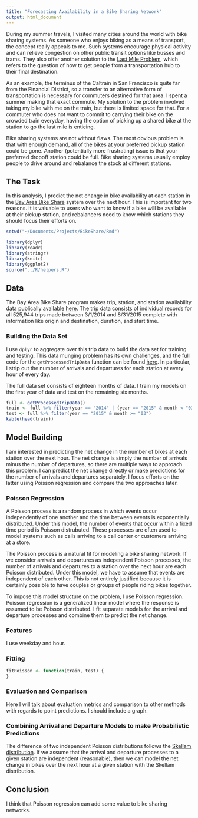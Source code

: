 ```yaml
---
title: "Forecasting Availability in a Bike Sharing Network"
output: html_document
---
```


During my summer travels, I visited many cities around the world with bike sharing systems. As someone who enjoys biking as a means of transport, the concept really appeals to me. Such systems encourage physical activity and can relieve congestion on other public transit options like busses and trams. They also offer another solution to the [Last Mile Problem](http://en.wikipedia.org/wiki/Last_mile_(transportation)), which refers to the question of how to get people from a transportation hub to their final destination.

As an example, the terminus of the Caltrain in San Francisco is quite far from the Financial District, so a transfer to an alternative form of transportation is necessary for commuters destined for that area. I spent a summer making that exact commute. My solution to the problem involved taking my bike with me on the train, but there is limited space for that. For a commuter who does not want to commit to carrying their bike on the crowded train everyday, having the option of picking up a shared bike at the station to go the last mile is enticing.

Bike sharing systems are not without flaws. The most obvious problem is that with enough demand, all of the bikes at your preferred pickup station could be gone. Another (potentially more frustrating) issue is that your preferred dropoff station could be full. Bike sharing systems usually employ people to drive around and rebalance the stock at different stations.

## The Task

In this analysis, I predict the net change in bike availability at each station in the [Bay Area Bike Share](http://www.bayareabikeshare.com/) system over the next hour. This is important for two reasons. It is valuable to users who want to know if a bike will be available at their pickup station, and rebalancers need to know which stations they should focus their efforts on.

```r
setwd("~/Documents/Projects/BikeShare/Rmd")
```

```r
library(dplyr)
library(readr)
library(stringr)
library(knitr)
library(ggplot2)
source("../R/helpers.R")
```

## Data

The Bay Area Bike Share program makes trip, station, and station availability data publically available [here](http://www.bayareabikeshare.com/open-data). The trip data consists of individual records for all 525,944 trips made between 3/1/2014 and 8/31/2015 complete with information like origin and destination, duration, and start time.

### Building the Data Set

I use `dplyr` to aggregate over this trip data to build the data set for training and testing. This data munging problem has its own challenges, and the full code for the `getProcessedTripData` function can be found [here](http://github.com/llefebure/bike-sharing/blob/master/R/helpers.R). In particular, I strip out the number of arrivals and departures for each station at every hour of every day.

The full data set consists of eighteen months of data. I train my models on the first year of data and test on the remaining six months.

```r
full <- getProcessedTripData()
train <- full %>% filter(year == "2014" | (year == "2015" & month < "03"))
test <- full %>% filter(year == "2015" & month >= "03")
kable(head(train))
```

## Model Building 

I am interested in predicting the net change in the number of bikes at each station over the next hour. The net change is simply the number of arrivals minus the number of departures, so there are multiple ways to approach this problem. I can predict the net change directly or make predictions for the number of arrivals and departures separately. I focus efforts on the latter using Poisson regression and compare the two approaches later.

### Poisson Regression
A Poisson process is a random process in which events occur independently of one another and the time between events is exponentially distributed. Under this model, the number of events that occur within a fixed time period is Poisson distrubuted. These processes are often used to model systems such as calls arriving to a call center or customers arriving at a store.

The Poisson process is a natural fit for modeling a bike sharing network. If we consider arrivals and departures as independent Poisson processes, the number of arrivals and departures to a station over the next hour are each Poisson distributed. Under this model, we have to assume that events are independent of each other. This is not entirely justified because it is certainly possible to have couples or groups of people riding bikes together.

To impose this model structure on the problem, I use Poisson regression. Poisson regression is a generalized linear model where the response is assumed to be Poisson distributed. I fit separate models for the arrival and departure processes and combine them to predict the net change.

### Features

I use weekday and hour.

### Fitting
```r
fitPoisson <- function(train, test) {
}
```

### Evaluation and Comparison

Here I will talk about evaluation metrics and comparison to other methods with regards to point predictions. I should include a graph.

### Combining Arrival and Departure Models to make Probabilistic Predictions

The difference of two independent Poisson distributions follows the [Skellam distribution](http://en.wikipedia.org/wiki/Skellam_distribution). If we assume that the arrival and departure processes to a given station are independent (reasonable), then we can model the net change in bikes over the next hour at a given station with the Skellam distribution.

## Conclusion

I think that Poisson regression can add some value to bike sharing networks.